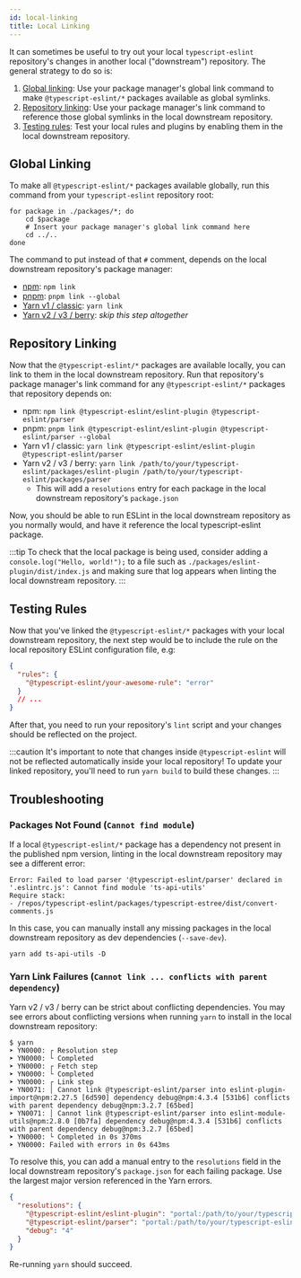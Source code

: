 ```yaml
---
id: local-linking
title: Local Linking
---
```


It can sometimes be useful to try out your local `typescript-eslint` repository's changes in another local ("downstream") repository.
The general strategy to do so is:

1. [Global linking](#global-linking): Use your package manager's global link command to make `@typescript-eslint/*` packages available as global symlinks.
2. [Repository linking](#repository-linking): Use your package manager's link command to reference those global symlinks in the local downstream repository.
3. [Testing rules](#testing-rules): Test your local rules and plugins by enabling them in the local downstream repository.

## Global Linking

To make all `@typescript-eslint/*` packages available globally, run this command from your `typescript-eslint` repository root:

```shell
for package in ./packages/*; do
    cd $package
    # Insert your package manager's global link command here
    cd ../..
done
```

The command to put instead of that `#` comment, depends on the local downstream repository's package manager:

- [npm](https://docs.npmjs.com/cli/v9/commands/npm-link 'npm link docs'): `npm link`
- [pnpm](https://pnpm.io/cli/link 'pnpm link docs'): `pnpm link --global`
- [Yarn v1 / classic](https://classic.yarnpkg.com/lang/en/docs/cli/link/ 'Yarn v1 / classic docs'): `yarn link`
- [Yarn v2 / v3 / berry](https://yarnpkg.com/cli/link 'Yarn v2 / v3 / berry docs'): _skip this step altogether_

## Repository Linking

Now that the `@typescript-eslint/*` packages are available locally, you can link to them in the local downstream repository.
Run that repository's package manager's link command for any `@typescript-eslint/*` packages that repository depends on:

- npm: `npm link @typescript-eslint/eslint-plugin @typescript-eslint/parser`
- pnpm: `pnpm link @typescript-eslint/eslint-plugin @typescript-eslint/parser --global`
- Yarn v1 / classic: `yarn link @typescript-eslint/eslint-plugin @typescript-eslint/parser`
- Yarn v2 / v3 / berry: `yarn link /path/to/your/typescript-eslint/packages/eslint-plugin /path/to/your/typescript-eslint/packages/parser`
  - This will add a `resolutions` entry for each package in the local downstream repository's `package.json`

Now, you should be able to run ESLint in the local downstream repository as you normally would, and have it reference the local typescript-eslint package.

:::tip
To check that the local package is being used, consider adding a `console.log("Hello, world!");` to a file such as `./packages/eslint-plugin/dist/index.js` and making sure that log appears when linting the local downstream repository.
:::

## Testing Rules

Now that you've linked the `@typescript-eslint/*` packages with your local downstream repository, the next step would be to include the rule on the local repository ESLint configuration file, e.g:

```json title=".eslintrc.json"
{
  "rules": {
    "@typescript-eslint/your-awesome-rule": "error"
  }
  // ...
}
```

After that, you need to run your repository's `lint` script and your changes should be reflected on the project.

:::caution
It's important to note that changes inside `@typescript-eslint` will not be reflected automatically inside your local repository! To update your linked repository, you'll need to run `yarn build` to build these changes.
:::

## Troubleshooting

### Packages Not Found (`Cannot find module`)

If a local `@typescript-eslint/*` package has a dependency not present in the published npm version, linting in the local downstream repository may see a different error:

```plaintext
Error: Failed to load parser '@typescript-eslint/parser' declared in '.eslintrc.js': Cannot find module 'ts-api-utils'
Require stack:
- /repos/typescript-eslint/packages/typescript-estree/dist/convert-comments.js
```

In this case, you can manually install any missing packages in the local downstream repository as dev dependencies (`--save-dev`).

```shell
yarn add ts-api-utils -D
```

### Yarn Link Failures (`Cannot link ... conflicts with parent dependency`)

Yarn v2 / v3 / berry can be strict about conflicting dependencies.
You may see errors about conflicting versions when running `yarn` to install in the local downstream repository:

```plaintext
$ yarn
➤ YN0000: ┌ Resolution step
➤ YN0000: └ Completed
➤ YN0000: ┌ Fetch step
➤ YN0000: └ Completed
➤ YN0000: ┌ Link step
➤ YN0071: │ Cannot link @typescript-eslint/parser into eslint-plugin-import@npm:2.27.5 [6d590] dependency debug@npm:4.3.4 [531b6] conflicts with parent dependency debug@npm:3.2.7 [65bed]
➤ YN0071: │ Cannot link @typescript-eslint/parser into eslint-module-utils@npm:2.8.0 [0b7fa] dependency debug@npm:4.3.4 [531b6] conflicts with parent dependency debug@npm:3.2.7 [65bed]
➤ YN0000: └ Completed in 0s 370ms
➤ YN0000: Failed with errors in 0s 643ms
```

To resolve this, you can add a manual entry to the `resolutions` field in the local downstream repository's `package.json` for each failing package.
Use the largest major version referenced in the Yarn errors.

```json
{
  "resolutions": {
    "@typescript-eslint/eslint-plugin": "portal:/path/to/your/typescript-eslint/packages/eslint-plugin",
    "@typescript-eslint/parser": "portal:/path/to/your/typescript-eslint/packages/parser",
    "debug": "4"
  }
}
```

Re-running `yarn` should succeed.
